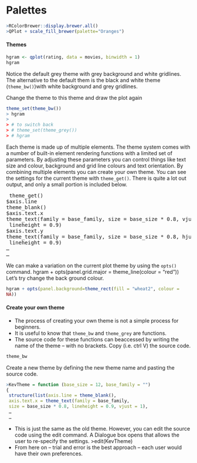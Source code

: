 Palettes
============================
```r
>RColorBrewer::display.brewer.all()
>QPlot + scale_fill_brewer(palette="Oranges")
```
#### Themes
```r
hgram <- qplot(rating, data = movies, binwidth = 1)
hgram
```
Notice the default grey theme with grey background and white gridlines.
The alternative to the default them is the black and white theme (`theme_bw()`)with white
background and grey gridlines.

Change the theme to this theme and draw the plot again
```r
theme_set(theme_bw())
> hgram
>
> # to switch back
> # theme_set(theme_grey())
> # hgram
```
Each theme is made up of multiple elements. The theme system comes with a number of built-in
element rendering functions with a limited set of parameters. By adjusting these parameters you
can control things like text size and colour, background and grid line colours and text orientation.
By combining multiple elements you can create your own theme.
You can see the settings for the current theme with `theme_get()`. There is quite a lot out output,
and only a small portion is included below.
<pre><code?
> theme_get()
$axis.line
theme_blank()
$axis.text.x
theme_text(family = base_family, size = base_size * 0.8, vjust = 1,
 lineheight = 0.9)
$axis.text.y
theme_text(family = base_family, size = base_size * 0.8, hjust = 1,
 lineheight = 0.9)
…
…
</code></pre>

We can make a variation on the current plot theme by using the `opts()` command.
hgram + opts(panel.grid.major = theme_line(colour = "red"))
Let’s try change the back ground colour.
```r
hgram + opts(panel.background=theme_rect(fill = "wheat2", colour =
NA))
```
#### Create your own theme
- The process of creating your own theme is not a simple process for beginners.
- It is useful to know that `theme_bw` and `theme_grey` are functions.
- The source code for these functions can beaccessed by writing the name of the theme – with no brackets. Copy (i.e. ctrl V) the source code.
```r
theme_bw
```
Create a new theme by defining the new theme name and pasting the source code.
```r
>KevTheme = function (base_size = 12, base_family = "")
{
 structure(list(axis.line = theme_blank(),
 axis.text.x = theme_text(family = base_family,
 size = base_size * 0.8, lineheight = 0.9, vjust = 1),
 …
 …
```
- This is just the same as the old theme. However, you can edit the source code using the
edit command. A Dialogue box opens that allows the user to re-specify the settings.
>edit(KevTheme)
- From here on – trial and error is the best approach – each user would have their own
preferences.
